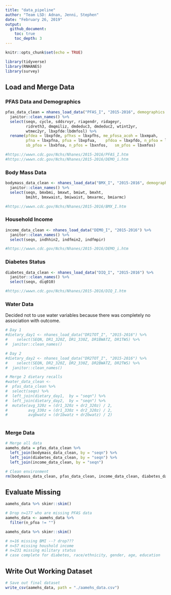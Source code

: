 ```yaml
---
title: "data_pipeline"
author: "Team LSD: Adnan, Jenni, Stephen"
date: "February 26, 2019"
output: 
  github_document:
    toc: true
    toc_depth: 3
---
```


```r

knitr::opts_chunk$set(echo = TRUE)

library(tidyverse)
library(RNHANES)
library(survey)

```


## Load and Merge Data

### PFAS Data and Demographics

```r

pfas_data_clean = nhanes_load_data("PFAS_I", "2015-2016", demographics = TRUE) %>% 
  janitor::clean_names() %>% 
  select(seqn, cycle, sddsrvyr, riagendr, ridageyr, 
         ridreth3, dmqmiliz, dmdeduc3, dmdeduc2, wtint2yr,
         wtmec2yr, lbxpfde:lbdmfosl) %>% 
  rename(pfdea = lbxpfde, pfhxs = lbxpfhs, me_pfosa_acoh = lbxmpah,	
         pfna = lbxpfna, pfua = lbxpfua,	pfdoa = lbxpfdo, n_pfoa = lbxnfoa,
         sb_pfoa = lbxbfoa, n_pfos = lbxnfos,	sm_pfos = lbxmfos)

#https://wwwn.cdc.gov/Nchs/Nhanes/2015-2016/PFAS_I.htm
#https://wwwn.cdc.gov/Nchs/Nhanes/2015-2016/DEMO_i.htm

```


### Body Mass Data

```r

bodymass_data_clean <- nhanes_load_data("BMX_I", "2015-2016", demographics = TRUE) %>% 
  janitor::clean_names() %>% 
  select(seqn, bmxbmi, bmxwt, bmiwt, bmxht,
         bmiht, bmxwaist, bmiwaist, bmxarmc, bmiarmc)

#https://wwwn.cdc.gov/Nchs/Nhanes/2015-2016/BMX_I.htm

```


### Household Income

```r

income_data_clean <- nhanes_load_data("DEMO_I", "2015-2016") %>% 
  janitor::clean_names() %>% 
  select(seqn, indhhin2, indfmin2, indfmpir)

#https://wwwn.cdc.gov/Nchs/Nhanes/2015-2016/DEMO_i.htm

```


### Diabetes Status

```r

diabetes_data_clean <- nhanes_load_data("DIQ_I", "2015-2016") %>% 
  janitor::clean_names() %>% 
  select(seqn, diq010)

#https://wwwn.cdc.gov/Nchs/Nhanes/2015-2016/DIQ_I.htm

```


### Water Data

Decided not to use water variables because there was completely no association with outcome. 

```r

# Day 1 
#dietary_day1 <- nhanes_load_data("DR1TOT_I", "2015-2016") %>% 
#    select(SEQN, DR1_320Z, DR1_330Z, DR1BWATZ, DR1TWS) %>% 
#  janitor::clean_names() 

# Day 2
#dietary_day2 <- nhanes_load_data("DR2TOT_I", "2015-2016") %>% 
#    select(SEQN, DR2_320Z, DR2_330Z, DR2BWATZ, DR2TWS) %>% 
#  janitor::clean_names()

# Merge 2 dietary recalls
#water_data_clean <- 
#  pfas_data_clean %>% 
#  select(seqn) %>% 
#  left_join(dietary_day1,  by = "seqn") %>% 
#  left_join(dietary_day2,  by = "seqn") %>% 
#  mutate(avg_320z = (dr1_320z + dr2_320z) / 2,
#         avg_330z = (dr1_330z + dr2_320z) / 2,
#         avgbwatz = (dr1bwatz + dr2bwatz) / 2)
         
```


### Merge Data

```r

# Merge all data
aamehs_data = pfas_data_clean %>% 
  left_join(bodymass_data_clean, by = "seqn") %>% 
  left_join(diabetes_data_clean, by = "seqn") %>% 
  left_join(income_data_clean, by = "seqn")

# Clean environment
rm(bodymass_data_clean, pfas_data_clean, income_data_clean, diabetes_data_clean)

```


## Evaluate Missing

```r

aamehs_data %>% skimr::skim()

# Drop n=177 who are missing PFAS data
aamehs_data <- aamehs_data %>% 
  filter(n_pfoa != "")

aamehs_data %>% skimr::skim()

# n=16 missing BMI --? drop???
# n=57 missing houshold income
# n=231 missing military status
# case complete for diabetes, race/ethnicity, gender, age, education

```


## Write Out Working Dataset

```r

# Save out final dataset
write_csv(aamehs_data, path = "./aamehs_data.csv")

```

